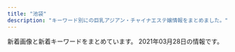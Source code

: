 ```yaml
---
title: "池袋"
description: "キーワード別にの巨乳アジアン・チャイナエステ嬢情報をまとめました。"
---
```


新着画像と新着キーワードをまとめています。
2021年03月28日の情報です。

<DmmAffiliateIns />
<KeywordTable
  shops={
    [
    {
        "name": "\u30b9\u30a4\u30fc\u30c8\u30de\u30c3\u30c8",
        "station": "JR\u6c60\u888b\u99c5\u897f\u53e3",
        "url": "http://c-sun2.com/",
        "img_links": [
            "http://c-sun2.com/img/bar_therapist.png",
            "http://c-sun2.com/image/cast/cast_357_1_l.jpg",
            "http://c-sun2.com/image/cast/cast_466_2_l.jpg",
            "http://c-sun2.com/image/cast/cast_524_2_l.jpg",
            "http://c-sun2.com/image/cast/cast_524_1_l.jpg",
            "http://c-sun2.com/img/topbar_osusume.png",
            "http://c-sun2.com/image/cast/cast_453_1_l.jpg",
            "http://c-sun2.com/image/cast/cast_362_2_l.jpg",
            "http://c-sun2.com/img/topbar_camp.png",
            "http://c-sun2.com/image/cast/cast_533_2_l.jpg",
            "http://c-sun2.com/image/cast/cast_393_2_l.jpg",
            "http://c-sun2.com/image/cast/cast_496_1_l.jpg",
            "http://c-sun2.com/image/shame/192_1_l.jpg",
            "http://c-sun2.com/image/cast/cast_580_1_l.jpg",
            "http://c-sun2.com/image/cast/cast_362_1_l.jpg",
            "http://c-sun2.com/image/cast/cast_393_1_l.jpg",
            "http://c-sun2.com/img/topbar_news.png",
            "http://c-sun2.com/image/cast/cast_492_2_l.jpg",
            "http://c-sun2.com/image/cast/cast_390_1_l.jpg",
            "http://c-sun2.com/image/cast/cast_471_1_l.jpg",
            "http://c-sun2.com/image/cast/cast_534_1_l.jpg",
            "http://c-sun2.com/image/cast/cast_484_1_l.jpg",
            "http://c-sun2.com/img/event/camp3.jpg",
            "http://c-sun2.com/image/cast/cast_473_1_l.jpg",
            "http://c-sun2.com/img/header.jpg",
            "http://c-sun2.com/image/cast/cast_485_1_l.jpg",
            "http://c-sun2.com/image/cast/cast_485_2_l.jpg",
            "http://c-sun2.com/image/cast/cast_390_2_l.jpg",
            "http://c-sun2.com/img/bar_grallery.png",
            "http://c-sun2.com/image/cast/cast_453_2_l.jpg",
            "http://c-sun2.com/image/cast/cast_484_2_l.jpg",
            "http://c-sun2.com/image/cast/cast_360_1_l.jpg",
            "http://c-sun2.com/image/cast/cast_357_2_l.jpg",
            "http://c-sun2.com/image/cast/cast_473_2_l.jpg",
            "http://c-sun2.com/image/cast/cast_533_1_l.jpg",
            "http://c-sun2.com/image/cast/cast_466_1_l.jpg",
            "http://c-sun2.com/img/icon/new.png",
            "http://c-sun2.com/image/cast/cast_492_1_l.jpg",
            "http://c-sun2.com/image/cast/cast_496_2_l.jpg",
            "http://c-sun2.com/image/cast/cast_326_2_l.jpg",
            "http://c-sun2.com/image/cast/cast_471_2_l.jpg",
            "http://c-sun2.com/image/cast/cast_326_1_l.jpg",
            "http://c-sun2.com/image/cast/cast_534_2_l.jpg",
            "http://c-sun2.com/img/bar_profile.png",
            "http://c-sun2.com/image/cast/cast_360_2_l.jpg"
        ],
        "keywords": {
            "85": 4,
            "84": 8,
            "83": 10,
            "82": 10,
            "81": 4
        }
    },
    {
        "keywords": {
            "83": 3,
            "87": 5,
            "86": 5,
            "C": 49,
            "88": 5,
            "D": 14,
            "85": 13,
            "E": 2
        },
        "url": "https://www.aroma-angels.net/",
        "station": "JR\u6c60\u888b\u99c5\u897f\u53e3",
        "name": "AromaAngels\uff5e\u6c60\u888b\u30a2\u30ed\u30de\u30a8\u30f3\u30b8\u30a7\u30eb\u30ba\uff5e",
        "img_links": [
            "https://www.aroma-angels.net/images/ml_11_1_241.jpg",
            "https://www.aroma-angels.net/asset/img/top2.jpg",
            "https://www.aroma-angels.net/images/up_5_17_0.jpg",
            "https://www.aroma-angels.net/images/up_5_10_0.jpg",
            "https://www.aroma-angels.net/images/up_5_9_0.jpg",
            "https://www.aroma-angels.net/images/mc_1_1_508.jpg",
            "https://www.aroma-angels.net/images/up_5_14_0.jpg",
            "https://www.aroma-angels.net/images/ml_11_1_240.jpg",
            "https://www.aroma-angels.net/images/up_5_19_0.jpg",
            "https://www.aroma-angels.net/images/mt_10_1_505.jpg",
            "https://www.aroma-angels.net/images/up_5_13_0.jpg",
            "https://menlog.net/link/menlog20040.jpg",
            "https://www.aroma-angels.net/images/up_5_23_0.jpg",
            "https://www.aroma-angels.net/images/mt_10_1_144.jpg",
            "https://www.aroma-angels.net/images/ml_11_1_882.jpg",
            "https://www.aroma-angels.net/images/ml_11_1_105.jpg",
            "https://www.aroma-angels.net/images/up_5_11_0.jpeg",
            "https://www.aroma-angels.net/images/ml_11_1_208.jpg",
            "https://www.aroma-angels.net/images/link/link_15.jpg",
            "https://www.aroma-angels.net/images/ml_11_1_1338.jpg",
            "https://www.aroma-angels.net/images/mc_1_1_1272.jpg",
            "https://www.aroma-angels.net/images/ml_11_1_144.jpg",
            "https://www.aroma-angels.net/images/mc_1_1_882.jpg",
            "https://www.aroma-angels.net/images/ml_11_1_268.jpg",
            "https://www.aroma-angels.net/images/mt_10_1_105.jpg",
            "https://www.aroma-angels.net/images/ml_11_1_507.jpg",
            "https://www.aroma-angels.net/images/mc_1_1_239.jpg",
            "https://www.aroma-angels.net/images/ml_11_1_506.jpg",
            "https://www.aroma-angels.net/images/ml_11_1_1411.jpg",
            "https://www.aroma-angels.net/images/mc_1_2_105.jpg",
            "https://www.aroma-angels.net/images/ml_11_1_445.jpg",
            "https://www.aroma-angels.net/images/up_5_25_0.jpg",
            "https://www.aroma-angels.net/images/up_5_12_0.jpg",
            "https://www.aroma-angels.net/images/ml_11_1_1064.jpg",
            "https://www.aroma-angels.net/images/link/link_31.jpg",
            "https://www.aroma-angels.net/images/ml_11_1_1272.jpg",
            "https://www.aroma-angels.net/images/mc_1_2_1092.jpg",
            "https://www.aroma-angels.net/images/link/link_27.jpg",
            "https://www.aroma-angels.net/images/mt_10_1_446.jpg",
            "https://www.aroma-angels.net/images/up_5_22_0.jpg",
            "https://www.aroma-angels.net/images/ml_11_1_960.jpg",
            "https://www.aroma-angels.net/images/up_5_7_0.jpg",
            "https://www.aroma-angels.net/images/mc_1_2_314.jpg",
            "https://www.aroma-angels.net/images/mc_1_1_314.jpg",
            "https://www.aroma-angels.net/asset/img/top.jpg",
            "https://www.aroma-angels.net/asset/img/spacer_gallery.png",
            "https://www.aroma-angels.net/images/up_5_26_0.jpg",
            "https://www.aroma-angels.net/images/mc_1_3_314.jpg",
            "https://www.aroma-angels.net/images/up_5_27_0.jpg",
            "https://www.aroma-angels.net/images/link/link_34.jpg",
            "https://www.aroma-angels.net/images/mc_1_1_1338.jpg",
            "https://www.aroma-angels.net/images/mc_1_1_144.jpg",
            "https://www.aroma-angels.net/images/ml_11_1_446.jpg",
            "https://www.aroma-angels.net/images/mc_1_1_1092.jpg",
            "https://www.aroma-angels.net/images/link/link_19.jpg",
            "https://www.aroma-angels.net/images/mc_1_1_446.jpg",
            "https://www.aroma-angels.net/images/up_5_6_0.jpg",
            "https://www.aroma-angels.net/images/ml_11_1_1285.jpg",
            "https://www.aroma-angels.net/images/up_5_5_0.jpg",
            "https://www.aroma-angels.net/images/ml_11_1_505.jpg",
            "https://www.aroma-angels.net/images/ml_11_1_314.jpg",
            "https://www.aroma-angels.net/images/ml_11_1_239.jpg",
            "https://www.aroma-angels.net/images/ml_11_1_1092.jpg",
            "https://estama.jp/assets_new/default/pc/img/page/link/estama_200_40.png",
            "https://www.aroma-angels.net/images/ml_11_1_1698.jpeg",
            "https://www.aroma-angels.net/images/mc_1_2_144.jpg",
            "https://www.aroma-angels.net/images/mc_1_1_425.jpg",
            "https://www.aroma-angels.net/images/up_5_18_0.jpg",
            "https://www.aroma-angels.net/images/ml_11_1_425.jpg",
            "https://www.aroma-angels.net/asset/img/spacer300x450.png",
            "https://www.aroma-angels.net/images/up_5_8_0.jpg",
            "https://www.aroma-angels.net/images/mc_1_1_505.jpg",
            "https://www.aroma-angels.net/asset/img/spacer900x360.png",
            "https://www.aroma-angels.net/images/ml_11_1_2202.jpg",
            "https://www.aroma-angels.net/images/mc_1_1_208.jpg",
            "https://www.aroma-angels.net/images/mc_1_1_445.jpg",
            "https://www.aroma-angels.net/images/ml_11_1_508.jpg",
            "https://www.aroma-angels.net/images/up_5_15_0.jpg",
            "https://www.aroma-angels.net/images/mc_1_2_239.jpg",
            "https://www.aroma-angels.net/images/mt_10_1_508.jpg",
            "https://www.aroma-angels.net/images/mc_1_1_105.jpg",
            "https://www.aroma-angels.net/images/mc_1_2_445.jpg"
        ]
    },
    {
        "img_links": [
            "http://salon-arm.com/staff/saya/01mb.jpg",
            "http://salon-arm.com/staff/nana/01mb.jpg",
            "http://salon-arm.com/staff/rika/01.jpg",
            "http://salon-arm.com/staff/ai/01mb.jpg",
            "http://salon-arm.com/staff/mai/01mb.jpg",
            "http://salon-arm.com/staff/reina/01.jpg",
            "http://salon-arm.com/pic/head.png",
            "http://salon-arm.com/staff/saya/01.jpg",
            "http://salon-arm.com/staff/yuuka/01mb.jpg",
            "http://salon-arm.com/staff/rika/01mb.jpg",
            "http://salon-arm.com/staff/kaori/01mb.jpg",
            "http://salon-arm.com/img/ttl_line.png",
            "http://salon-arm.com/staff/emi/01mb.jpg",
            "http://salon-arm.com/img/att.jpg",
            "http://salon-arm.com/img/ttl_staff.png",
            "http://salon-arm.com/img/ttl_mobile.png",
            "http://salon-arm.com/staff/yuuka/01.jpg",
            "http://salon-arm.com/staff/emi/01.jpg",
            "http://salon-arm.com/staff/ichigo/01mb.jpg",
            "http://salon-arm.com/staff/ichigo/01.jpg",
            "http://salon-arm.com/staff/mai/01.jpg",
            "http://salon-arm.com/i/files/homeimg.jpg",
            "http://salon-arm.com/staff/nana/01.jpg",
            "http://salon-arm.com/pic/top.png",
            "http://salon-arm.com/img/ttl_concept.png",
            "http://salon-arm.com/img/ttl_tnew.png",
            "http://salon-arm.com/staff/midori/01mb.jpg",
            "http://salon-arm.com/staff/ringo/01.jpg",
            "http://salon-arm.com/staff/ringo/01mb.jpg",
            "http://salon-arm.com/staff/kaori/01.jpg",
            "http://salon-arm.com/staff/ai/01.jpg",
            "http://salon-arm.com/staff/midori/01.jpg",
            "http://salon-arm.com/staff/reina/01mb.jpg"
        ],
        "station": "JR\u6c60\u888b\u99c5\u897f\u53e3",
        "url": "http://salon-arm.com/",
        "name": "\u30a2\u30ed\u30de\u30ed\u30de\u30f3\u30b9",
        "keywords": {
            "C": 21
        }
    },
    {
        "station": "JR\u6c60\u888b\u99c5\u897f\u53e3",
        "keywords": {
            "86": 6,
            "85": 6,
            "C": 12,
            "D": 18,
            "83": 18
        },
        "img_links": [
            "http://koi.este.work/b_girl.png",
            "http://koi.este.work/2/uploadimg/1601879728.jpg",
            "http://koi.este.work/b_news.png",
            "http://koi.este.work/top.jpg",
            "http://koi.este.work/2/uploadimg/1577672563.jpg",
            "http://koi.este.work/2/uploadimg/1579481243.jpg",
            "http://koi.este.work/tennai.png",
            "http://koi.este.work/tennai4.jpg",
            "http://momipara.jp/img/link/momi88.jpg",
            "http://koi.este.work/2/uploadimg/1565558725.jpg",
            "http://koi.este.work/mens-esthe.png",
            "http://koi.este.work/t3.jpg",
            "http://koi.este.work/t1.jpg",
            "http://koi.este.work/up_5_3_0.jpg",
            "http://koi.este.work/tennai2.jpg",
            "http://koi.este.work/tennai3.jpg"
        ],
        "name": "\u604b",
        "url": "http://koi.este.work/"
    },
    {
        "url": "http://es-hana.work/",
        "img_links": [
            "http://es-hana.work/images/7.jpg",
            "http://es-hana.work/img/aya1.jpg",
            "http://es-hana.work/img/rina1.jpg",
            "http://es-hana.work/staff/ai.jpg",
            "http://es-hana.work/staff/aya.jpg",
            "http://es-hana.work/staff/yuna.jpg",
            "http://es-hana.work/images/1.jpg",
            "http://es-hana.work/images/ac2.jpg",
            "http://es-hana.work/images/8.jpg",
            "http://es-hana.work/img/yui1.jpg",
            "http://es-hana.work/staff/nana.jpg",
            "http://es-hana.work/staff/rina.jpg",
            "http://es-hana.work/images/interior_t.jpg",
            "http://es-hana.work/images/head.jpg",
            "http://es-hana.work/images/line.jpg",
            "http://es-hana.work/img/nana1.jpg",
            "http://es-hana.work/img/haruka1.jpg",
            "http://es-hana.work/images/3.jpg",
            "http://es-hana.work/staff/haruka.jpg",
            "http://es-hana.work/images/sys1.jpg",
            "http://es-hana.work/img/ai1.jpg",
            "http://es-hana.work/images/sys2.jpg",
            "http://es-hana.work/images/int.jpg",
            "http://es-hana.work/img/miki1.jpg",
            "http://es-hana.work/staff/miki.jpg",
            "http://es-hana.work/images/news.jpg",
            "http://es-hana.work/images/6.jpg",
            "http://es-hana.work/images/tg.jpg",
            "http://es-hana.work/images/5.jpg",
            "http://es-hana.work/staff/yui.jpg",
            "http://es-hana.work/images/ac1.jpg",
            "http://es-hana.work/images/staff_t.jpg",
            "http://es-hana.work/images/2.jpg"
        ],
        "station": "JR\u6c60\u888b\u99c5\u897f\u53e3(\u5317)",
        "name": "\u82b1\u6c34\u6728",
        "keywords": {}
    },
    {
        "img_links": [
            "http://manian-ikebukuro.com/image/cast/cast_75_2_l.jpg",
            "http://manian-ikebukuro.com/image/cast/cast_77_1_l.jpg",
            "http://manian-ikebukuro.com/img/pickupGirl.png",
            "http://manian-ikebukuro.com/image/cast/cast_47_1_s.jpg",
            "http://manian-ikebukuro.com/image/cast/cast_74_2_l.jpg",
            "http://manian-ikebukuro.com/image/cast/cast_67_2_l.jpg",
            "http://manian-ikebukuro.com/image/cast/cast_67_1_l.jpg",
            "http://manian-ikebukuro.com/sp/img/tel.png",
            "http://manian-ikebukuro.com/img/header0.jpg",
            "http://manian-ikebukuro.com/image/cast/cast_2_1_s.jpg",
            "http://manian-ikebukuro.com/img/line1.jpg",
            "http://manian-ikebukuro.com/img/news3.png",
            "http://manian-ikebukuro.com/image/cast/cast_73_2_l.jpg",
            "http://manian-ikebukuro.com/image/cast/cast_68_1_l.jpg",
            "http://manian-ikebukuro.com/image/cast/cast_74_1_s.jpg",
            "http://manian-ikebukuro.com/image/cast/cast_70_1_s.jpg",
            "http://manian-ikebukuro.com/image/cast/cast_71_1_s.jpg",
            "http://manian-ikebukuro.com/img/bar_staff.png",
            "http://manian-ikebukuro.com/image/cast/cast_2_1_l.jpg",
            "http://manian-ikebukuro.com/image/cast/cast_47_1_l.jpg",
            "http://manian-ikebukuro.com/image/cast/cast_80_2_l.jpg",
            "http://manian-ikebukuro.com/image/cast/cast_75_1_l.jpg",
            "http://manian-ikebukuro.com/image/cast/cast_74_1_l.jpg",
            "http://manian-ikebukuro.com/image/cast/cast_73_1_l.jpg",
            "http://manian-ikebukuro.com/img/QRcode.png",
            "http://manian-ikebukuro.com/image/cast/cast_71_2_l.jpg",
            "http://manian-ikebukuro.com/image/cast/cast_77_1_s.jpg",
            "http://manian-ikebukuro.com/image/cast/cast_77_2_l.jpg",
            "http://manian-ikebukuro.com/image/cast/cast_70_1_l.jpg",
            "http://manian-ikebukuro.com/img/news1.png",
            "http://manian-ikebukuro.com/image/cast/cast_68_2_l.jpg",
            "http://manian-ikebukuro.com/image/cast/cast_75_1_s.jpg",
            "http://manian-ikebukuro.com/image/cast/cast_64_1_s.jpg",
            "http://manian-ikebukuro.com/image/cast/cast_6_1_s.jpg",
            "http://manian-ikebukuro.com/image/cast/cast_80_1_l.jpg",
            "http://manian-ikebukuro.com/image/cast/cast_63_1_s.jpg",
            "http://manian-ikebukuro.com/image/cast/cast_64_2_l.jpg",
            "http://manian-ikebukuro.com/image/cast/cast_68_1_s.jpg",
            "http://manian-ikebukuro.com/image/cast/cast_2_2_l.jpg",
            "http://manian-ikebukuro.com/img/spSite.jpg",
            "http://manian-ikebukuro.com/image/cast/cast_73_1_s.jpg",
            "http://manian-ikebukuro.com/img/tel.png",
            "http://manian-ikebukuro.com/image/cast/cast_70_2_l.jpg",
            "http://manian-ikebukuro.com/image/cast/cast_71_1_l.jpg",
            "http://manian-ikebukuro.com/image/cast/cast_67_1_s.jpg",
            "http://manian-ikebukuro.com/image/cast/cast_80_1_s.jpg",
            "http://manian-ikebukuro.com/image/cast/cast_64_1_l.jpg",
            "http://manian-ikebukuro.com/img/bar_profile.png",
            "http://manian-ikebukuro.com/image/cast/cast_69_1_s.jpg",
            "http://manian-ikebukuro.com/image/cast/10x10.jpg",
            "http://manian-ikebukuro.com/image/cast/cast_47_2_l.jpg"
        ],
        "station": "JR\u6c60\u888b\u99c5\u6771\u53e3",
        "keywords": {},
        "name": "\u6d17\u4f53\u30de\u30cb\u30a2",
        "url": "http://manian-ikebukuro.com/"
    },
    {
        "keywords": {
            "82": 56,
            "83": 96,
            "85": 106,
            "D": 194,
            "C": 258,
            "88": 44,
            "84": 203
        },
        "station": "JR\u6c60\u888b\u99c5\u897f\u53e3(\u5317)",
        "url": "https://honeybee2.com/",
        "img_links": [
            "https://honeybee2.com/images/vis_profileframe.png",
            "https://honeybee2.com/images_staff/108/040923420669.jpg",
            "https://honeybee2.com/images/img_gallery_06.png",
            "https://honeybee2.com/images/btn_back.png",
            "https://honeybee2.com/images_staff/142/060611173967.jpg",
            "https://honeybee2.com/images/btn_next.png",
            "https://honeybee2.com/images_staff/134/041314164177.jpg",
            "https://honeybee2.com/images_staff/59/111000133157.jpg",
            "https://honeybee2.com/images/icon_ranking_04.png",
            "https://honeybee2.com/images_staff/60/032207120681.jpg",
            "https://honeybee2.com/images_staff/117/082320544428.jpg",
            "https://honeybee2.com/images_staff/134/041314054720.jpg",
            "https://honeybee2.com/images/icon_ranking_05.png",
            "https://honeybee2.com/images/vis_castframe_01.png",
            "https://honeybee2.com/images/bnr_side_concept.png",
            "https://honeybee2.com/images/bnr_160_45.jpg",
            "https://honeybee2.com/images/img_info_02.png",
            "https://honeybee2.com/images/img_info.png",
            "https://honeybee2.com/images_staff/133/041312285087.jpg",
            "https://honeybee2.com/images/no_image.jpg",
            "https://honeybee2.com/images_staff/136/041523165620.jpg",
            "https://honeybee2.com/images_staff/133/032511552539.jpg",
            "https://honeybee2.com/images/bnr_side_card.png",
            "https://honeybee2.com/images/pagetop_off.png",
            "https://honeybee2.com/images_staff/168/111318504622.jpg",
            "https://honeybee2.com/images/bnr_200_40.jpg",
            "https://honeybee2.com/images/img_gallery_04.png",
            "https://honeybee2.com/images/img_info_01.png",
            "https://honeybee2.com/images_staff/111/070714174922.jpg",
            "https://honeybee2.com/images_staff/142/060611265633.jpg",
            "https://honeybee2.com/images_staff/150/091115052227.jpg",
            "https://honeybee2.com/images_staff/99/011420365888.jpg",
            "https://honeybee2.com/images/img_gallery_03.png",
            "https://honeybee2.com/images_staff/136/041522461779.jpg",
            "https://honeybee2.com/images_staff/111/070714141435.jpg",
            "https://honeybee2.com/images/bnr_468_60.jpg",
            "https://honeybee2.com/images_staff/168/111319171076.jpg",
            "https://honeybee2.com/images_staff/150/091116274617.jpg",
            "https://honeybee2.com/images/img_gallery_01.png",
            "https://honeybee2.com/images_staff/117/082321050834.jpg",
            "https://honeybee2.com/images/bnr_88_31.jpg",
            "https://honeybee2.com/images_staff/99/110211050217.jpg",
            "https://honeybee2.com/images/img_info_03.png",
            "https://honeybee2.com/images_staff/59/111000015721.jpg",
            "https://honeybee2.com/images/img_gallery_05.png",
            "https://honeybee2.com/images/icon_ranking_03.png",
            "https://honeybee2.com/images_staff/60/032207115986.jpg",
            "https://honeybee2.com/images/img_gallery_02.png",
            "https://honeybee2.com/images/icon_ranking_01.png"
        ],
        "name": "\u30cf\u30cb\u30fc\u30d3\u30fc"
    },
    {
        "name": "\u6e80\u6708\u5802",
        "keywords": {},
        "img_links": [],
        "url": "http://mangetsudou.tyo.cm/",
        "station": "JR\u6c60\u888b\u99c5\u897f\u53e3"
    },
    {
        "keywords": {},
        "station": "JR\u6c60\u888b\u99c5\u897f\u53e3",
        "img_links": [
            "http://new-paradise.net/images/misaki02.jpg",
            "http://new-paradise.net/images/a5.jpg",
            "http://new-paradise.net/images/g0.jpg",
            "http://new-paradise.net/images/flash1.jpg",
            "http://new-paradise.net/images/a1.jpg",
            "http://new-paradise.net/images/info.jpg",
            "http://new-paradise.net/images/down.png",
            "http://new-paradise.net/images/itigo.jpg",
            "http://new-paradise.net/images/r3.jpg",
            "http://new-paradise.net/images/zi_staff.png",
            "http://new-paradise.net/images/a4.jpg",
            "http://new-paradise.net/images/a7.jpg",
            "http://new-paradise.net/images/a2.jpg",
            "http://new-paradise.net/images/noa.jpg",
            "http://new-paradise.net/images/kiki.jpg",
            "http://new-paradise.net/images/honoka.jpg",
            "http://new-paradise.net/images/kiki02.jpg",
            "http://new-paradise.net/images/up.png",
            "http://new-paradise.net/images/a3.jpg",
            "http://new-paradise.net/images/misaki01.jpg",
            "http://new-paradise.net/images/kanna02.jpg",
            "http://new-paradise.net/images/a6.jpg",
            "http://new-paradise.net/images/mobile.png"
        ],
        "name": "\u5fc3\u30d1\u30e9\u30c0\u30a4\u30b9",
        "url": "http://new-paradise.net/"
    },
    {
        "url": "http://www.i-rlx.info/",
        "img_links": [
            "http://www.i-rlx.info/images/upload/thumb/0192d005c5f424ba.jpg",
            "http://www.i-rlx.info/i/girl/04.jpg",
            "http://www.i-rlx.info/images/index_27.jpg",
            "http://www.i-rlx.info/images/upload/dc8f1b616e622b2a.jpg",
            "http://www.i-rlx.info/images/upload/4d0e657eefdddf42.jpg",
            "http://www.i-rlx.info/images/index_19.jpg",
            "http://www.i-rlx.info/images/index_17.jpg",
            "http://www.i-rlx.info/images/index_15.jpg",
            "http://www.i-rlx.info/images/upload/0192d005c5f424ba.jpg",
            "http://www.i-rlx.info/images/upload/thumb/95e8548329763630.jpg",
            "http://www.i-rlx.info/images/upload/19b76df66faf0b12.jpg",
            "http://www.i-rlx.info/images/sub_21.jpg",
            "http://www.i-rlx.info/images/index_10.jpg",
            "http://www.i-rlx.info/images/index_06.jpg",
            "http://www.i-rlx.info/images/upload/bb2bfea87a6127cc.jpg",
            "http://www.i-rlx.info/images/info.jpg",
            "http://www.i-rlx.info/images/upload/thumb/22c78aefa047b678.jpg",
            "http://www.i-rlx.info/images/upload/ac8e7ec3ac179feb.jpg",
            "http://www.i-rlx.info/images/upload/thumb/bb2bfea87a6127cc.jpg",
            "http://www.i-rlx.info/i/room/r03.jpg",
            "http://www.i-rlx.info/images/upload/thumb/bb8a47bc98c64e87.jpg",
            "http://www.i-rlx.info/girl/017.jpg",
            "http://www.i-rlx.info/i/girl/05.jpg",
            "http://www.i-rlx.info/images/index_26.jpg",
            "http://www.i-rlx.info/images/index_35_01.jpg",
            "http://www.i-rlx.info/images/index_20.jpg",
            "http://www.i-rlx.info/images/upload/thumb/3a57edcf235cfd8e.jpg",
            "http://www.i-rlx.info/images/upload/thumb/19b76df66faf0b12.jpg",
            "http://www.i-rlx.info/girl/02.jpg",
            "http://www.i-rlx.info/images/index_01.jpg",
            "http://www.i-rlx.info/images/index_03.jpg",
            "http://www.i-rlx.info/images/upload/thumb/888936484d714117.jpg",
            "http://www.i-rlx.info/images/index_02.jpg",
            "http://www.i-rlx.info/images/upload/d9467bde93e01a59.jpg",
            "http://www.i-rlx.info/images/index_13.jpg",
            "http://www.i-rlx.info/images/index_08.jpg",
            "http://www.i-rlx.info/images/index_36.jpg",
            "http://www.i-rlx.info/images/upload/thumb/4d0e657eefdddf42.jpg",
            "http://www.i-rlx.info/images/index_18.jpg",
            "http://www.i-rlx.info/girl/07.jpg",
            "http://www.i-rlx.info/i/girl/01.jpg",
            "http://www.i-rlx.info/images/upload/888936484d714117.jpg",
            "http://www.i-rlx.info/images/index_23.jpg",
            "http://www.i-rlx.info/images/upload/5f15caf7f272770f.jpg",
            "http://www.i-rlx.info/images/upload/thumb/5f15caf7f272770f.jpg",
            "http://www.i-rlx.info/images/upload/bc0752fe4e53b8c6.jpg",
            "http://www.i-rlx.info/i/girl/03.jpg",
            "http://www.i-rlx.info/images/upload/7d800b2f3fde617b.jpg",
            "http://www.i-rlx.info/images/index_14.jpg",
            "http://www.i-rlx.info/girl/06.jpg",
            "http://www.i-rlx.info/images/upload/7b4c8b9d49e714ee.jpg",
            "http://www.i-rlx.info/images/upload/thumb/9e42414005a99f48.jpg",
            "http://www.i-rlx.info/images/index_07.jpg",
            "http://www.i-rlx.info/images/upload/thumb/d9467bde93e01a59.jpg",
            "http://www.i-rlx.info/girl/01.jpg",
            "http://www.i-rlx.info/images/staff_16.jpg",
            "http://www.i-rlx.info/images/03.jpg",
            "http://www.i-rlx.info/images/index_04.jpg",
            "http://www.i-rlx.info/i/room/r02.jpg",
            "http://www.i-rlx.info/images/index_37.jpg",
            "http://www.i-rlx.info/images/index_39.jpg",
            "http://www.i-rlx.info/images/index_30.jpg",
            "http://www.i-rlx.info/images/upload/thumb/c3c01fea3cdcaa08.jpg",
            "http://www.i-rlx.info/images/upload/thumb/bc0752fe4e53b8c6.jpg",
            "http://www.i-rlx.info/girl/04.jpg",
            "http://www.i-rlx.info/images/index_11.jpg",
            "http://www.i-rlx.info/images/upload/c3c01fea3cdcaa08.jpg",
            "http://www.i-rlx.info/images/index_33.jpg",
            "http://www.i-rlx.info/images/upload/bb8a47bc98c64e87.jpg",
            "http://www.i-rlx.info/images/upload/thumb/7b4c8b9d49e714ee.jpg",
            "http://www.i-rlx.info/girl/05.jpg",
            "http://www.i-rlx.info/i/room/r01.jpg",
            "http://www.i-rlx.info/images/upload/thumb/b0bbe23232bed8aa.jpg",
            "http://www.i-rlx.info/images/upload/22c78aefa047b678.jpg",
            "http://www.i-rlx.info/images/upload/549fe7e03db1e8fc.jpg",
            "http://www.i-rlx.info/images/upload/95e8548329763630.jpg",
            "http://www.i-rlx.info/girl/08.jpg",
            "http://www.i-rlx.info/images/sub_18.jpg",
            "http://www.i-rlx.info/images/index_31.jpg",
            "http://www.i-rlx.info/images/info_16.jpg",
            "http://www.i-rlx.info/girl/018.jpg",
            "http://www.i-rlx.info/images/rec_16.jpg",
            "http://www.i-rlx.info/images/index_29.jpg",
            "http://www.i-rlx.info/images/index_12.jpg",
            "http://www.i-rlx.info/images/upload/thumb/7d800b2f3fde617b.jpg",
            "http://www.i-rlx.info/i/room/r04.jpg",
            "http://www.i-rlx.info/images/index_22.jpg",
            "http://www.i-rlx.info/images/upload/eeb5d9caa554018e.jpg",
            "http://www.i-rlx.info/images/index_34.jpg",
            "http://www.i-rlx.info/images/index_09.jpg",
            "http://www.i-rlx.info/images/upload/thumb/eeb5d9caa554018e.jpg",
            "http://www.i-rlx.info/images/upload/3a57edcf235cfd8e.jpg",
            "http://www.i-rlx.info/images/upload/thumb/ac8e7ec3ac179feb.jpg",
            "http://www.i-rlx.info/images/rec.jpg",
            "http://www.i-rlx.info/images/index_24.jpg",
            "http://www.i-rlx.info/images/upload/thumb/dc8f1b616e622b2a.jpg",
            "http://www.i-rlx.info/images/upload/b0bbe23232bed8aa.jpg",
            "http://www.i-rlx.info/images/index_21.jpg",
            "http://www.i-rlx.info/images/index_28.jpg",
            "http://www.i-rlx.info/i/girl/02.jpg",
            "http://www.i-rlx.info/images/upload/thumb/549fe7e03db1e8fc.jpg",
            "http://www.i-rlx.info/images/upload/9e42414005a99f48.jpg"
        ],
        "station": "JR\u6c60\u888b\u99c5\u897f\u53e3(\u5317)",
        "name": "\u30b7\u30e3\u30fc\u30ed\u30c3\u30c8\u59eb",
        "keywords": {
            "87": 1,
            "86": 3,
            "C": 21,
            "E": 1,
            "D": 4,
            "82": 2,
            "85": 11,
            "89": 3,
            "88": 1
        }
    },
    {
        "url": "http://awakoku.net/",
        "name": "\u30a2\u30ef\u56fd\u515a",
        "keywords": {
            "83": 3,
            "84": 2,
            "88": 2,
            "F": 1,
            "87": 2,
            "C": 20,
            "E": 1,
            "86": 1,
            "85": 2
        },
        "img_links": [
            "http://awakoku.net/girls/mina1.jpg",
            "http://awakoku.net/girls/hana1.jpg",
            "http://awakoku.net/image/pickup.jpg",
            "http://awakoku.net/girls/hana2.jpg",
            "http://awakoku.net/girls/yuri1.jpg",
            "http://awakoku.net/girls/nana2.jpg",
            "http://awakoku.net/topics/img/9-1.jpg",
            "http://awakoku.net/girls/nagisa2.jpg",
            "http://awakoku.net/girls/kana2.jpg",
            "http://awakoku.net/girls/nagisa1.jpg",
            "http://awakoku.net/girls/mina2.jpg",
            "http://awakoku.net/girls/kana1.jpg",
            "http://awakoku.net/girls/noimage.jpg",
            "http://awakoku.net/girls/aya1.jpg",
            "http://awakoku.net/topics/img/7-1.jpg",
            "http://awakoku.net/topics/img/8-1.jpg",
            "http://awakoku.net/girls/yuri2.jpg",
            "http://awakoku.net/girls/ami1.jpg",
            "http://awakoku.net/girls/saki1.jpg",
            "http://awakoku.net/girls/misaki2.jpg",
            "http://awakoku.net/girls/misaki1.jpg",
            "http://manpuku-web2.sakura.ne.jp/awakoku/image/header.jpg",
            "http://awakoku.net/girls/nana1.jpg",
            "http://awakoku.net/girls/yumi.jpg"
        ],
        "station": "JR\u6c60\u888b\u99c5\u897f\u53e3"
    },
    {
        "station": "JR\u6c60\u888b\u99c5\u6771\u53e3",
        "keywords": {
            "88": 1,
            "90": 1,
            "H": 2,
            "95": 1,
            "E": 1
        },
        "img_links": [
            "http://hanamizuki.jpn.cm/photos/sites/43/2017/11/2017110204162215.jpg",
            "http://hanamizuki.jpn.cm/images/s_link.png",
            "http://hanamizuki.jpn.cm/photos/sites/43/2017/11/2017110204161468.jpg",
            "http://hanamizuki.jpn.cm/images/mobile.png",
            "http://hanamizuki.jpn.cm/images/nbj2.jpg",
            "http://hanamizuki.jpn.cm/photos/sites/43/2019/12/2019122511054726.jpg",
            "http://hanamizuki.jpn.cm/images/s_news.png",
            "http://hanamizuki.jpn.cm/photos/sites/43/2021/02/2021020211590282.jpg",
            "http://hanamizuki.jpn.cm/photos/sites/43/2019/12/2019122511054178.jpg",
            "http://hanamizuki.jpn.cm/images/top.png",
            "http://hanamizuki.jpn.cm/images/room4.jpg",
            "http://hanamizuki.jpn.cm/images/s_staff.png",
            "http://hanamizuki.jpn.cm/images/room2.jpg",
            "http://hanamizuki.jpn.cm/images/room1.jpg",
            "http://hanamizuki.jpn.cm/images/room3.jpg"
        ],
        "name": "\u6c34\u6728\u82b1",
        "url": "http://hanamizuki.jpn.cm/"
    },
    {
        "url": "http://es-manzokudou.com/",
        "name": "\u6e80\u8db3\u5802",
        "keywords": {
            "88": 2,
            "84": 1,
            "C": 10,
            "D": 7,
            "86": 7,
            "87": 8
        },
        "station": "JR\u6c60\u888b\u99c5\u6771\u53e3",
        "img_links": [
            "http://es-manzokudou.com/images/index_27.jpg",
            "http://es-manzokudou.com/uploads/40fc21d31595f51aaf89793b1f68617b.jpg",
            "http://es-manzokudou.com/images/index_11.jpg",
            "http://es-manzokudou.com/uploads/d89fe15ae91cbe6757df76651ba2bafb.jpg",
            "http://es-manzokudou.com/uploads/d71f74498ca17396d022ba9a4df966f3.jpg",
            "http://es-manzokudou.com/images/index_16.jpg",
            "http://es-manzokudou.com/uploads/4a9bc6863322924a09070162269c7415.jpg",
            "http://es-manzokudou.com/images/index_15.jpg",
            "http://es-manzokudou.com/uploads/1e5aff376576a255098bc7597386a028.jpg",
            "http://es-manzokudou.com/images/info_09.png",
            "http://es-manzokudou.com/uploads/ce9c20b274548d8d7fc88ffba3feb6b8.jpg",
            "http://es-manzokudou.com/uploads/88aa8f906b0332cb40ad4429c8e7b758.jpg",
            "http://es-manzokudou.com/images/index_21.jpg",
            "http://es-manzokudou.com/images/index_13.jpg",
            "http://es-manzokudou.com/uploads/200f500725d3f15233d981ad9b5e6b9a.jpg",
            "http://es-manzokudou.com/uploads/7284e4ffc051cbb8c074a8c30390ce68.jpg",
            "http://es-manzokudou.com/uploads/efbc511fca65f9baeae51ee52426cc0e.jpg",
            "http://es-manzokudou.com/uploads/36735dc9d436a790f344c57635a3a44f.jpg",
            "http://es-manzokudou.com/uploads/848e0db3804d1d3c823537204d67f5aa.jpg",
            "http://es-manzokudou.com/images/interior_09.jpg",
            "http://es-manzokudou.com/uploads/8ec0af3b4889c07ab76ccbed51b2b813.jpg",
            "http://es-manzokudou.com/images/index_05.jpg",
            "http://es-manzokudou.com/images/info_04.png",
            "http://es-manzokudou.com/images/service_09.jpg",
            "http://es-manzokudou.com/uploads/d0fdd8f6b16eaf7d5013c7d285fed2e3.jpg",
            "http://es-manzokudou.com/uploads/801bf12e5eb5d7775a0d06c4314059a8.jpg",
            "http://es-manzokudou.com/images/index_23.jpg",
            "http://es-manzokudou.com/images/info_07.png",
            "http://es-manzokudou.com/uploads/6eeb47bf176bb33d310cc4b85e6877cd.jpg",
            "http://es-manzokudou.com/images/index_29.jpg",
            "http://es-manzokudou.com/images/index_03.jpg",
            "http://es-manzokudou.com/uploads/13ab049cc45dea80b43d33b6b7108f00.jpg",
            "http://es-manzokudou.com/images/index_19.jpg",
            "http://es-manzokudou.com/images/girls_09.jpg",
            "http://es-manzokudou.com/uploads/b3126b220ec550d17cf3d4ceaa0d5f91.jpg",
            "http://es-manzokudou.com/images/index_28.jpg",
            "http://es-manzokudou.com/images/index_31.jpg",
            "http://es-manzokudou.com/uploads/33e3f16ac4ad0cce4991bcbf73f4ed57.jpg",
            "http://es-manzokudou.com/images/girls_11.jpg",
            "http://es-manzokudou.com/uploads/0b1795e88117182a477ab05f88143541.jpg",
            "http://es-manzokudou.com/uploads/de54f16df04e0df8ae07ab990b8c9fd2.jpg",
            "http://es-manzokudou.com/uploads/dedff2c11ab7aaa841a9cf2747a8406c.jpg",
            "http://es-manzokudou.com/images/index_02.jpg",
            "http://es-manzokudou.com/uploads/209ba11412c2c128b5dfbdb8cfef6faa.jpg",
            "http://es-manzokudou.com/images/index_06.jpg",
            "http://es-manzokudou.com/uploads/6d01aeb80d9d599f91829439c8d1cce9.jpg",
            "http://es-manzokudou.com/images/info_01.png",
            "http://es-manzokudou.com/uploads/f66d763bd48ac5f51969e4311ac7af5c.jpg",
            "http://es-manzokudou.com/images/index_01.jpg",
            "http://es-manzokudou.com/uploads/c7f77c3ead6ef13dab668a39ed78609c.jpg",
            "http://es-manzokudou.com/images/index_07.jpg",
            "http://es-manzokudou.com/uploads/0796672f7c59948334658998a3c55cdb.jpg",
            "http://es-manzokudou.com/images/index_17.jpg",
            "http://es-manzokudou.com/images/index_04.jpg",
            "http://es-manzokudou.com/uploads/356177edff3d3b7efc4a77022debc8aa.jpg",
            "http://es-manzokudou.com/images/service_10.jpg",
            "http://es-manzokudou.com/images/info_05.png",
            "http://es-manzokudou.com/uploads/62c2e989f1be95fc8e01be85b464d514.jpg",
            "http://es-manzokudou.com/uploads/7b043aa15c9a9920550a2b92ec6be546.jpg",
            "http://es-manzokudou.com/uploads/e0558d7d118d3983ed620237423a6a17.jpg",
            "http://es-manzokudou.com/images/info_02.png",
            "http://es-manzokudou.com/images/index_24.jpg",
            "http://es-manzokudou.com/images/interior_10.jpg",
            "http://es-manzokudou.com/uploads/e29aa67ee54566513e4e34114bfdc7b9.jpg",
            "http://es-manzokudou.com/uploads/da9811a4171f2ec42d7c9a8567e79d8c.jpg",
            "http://es-manzokudou.com/uploads/8a1fb58d0b110680c2356994ca8efb25.jpg",
            "http://es-manzokudou.com/images/index_14.jpg",
            "http://es-manzokudou.com/uploads/0d826c16062de1388c242e2f77eb7cd6.jpg",
            "http://www.cmfm2.jp/images/over_thumb_l.png",
            "http://es-manzokudou.com/uploads/59a8a61377564fb64b48427e84e4243f.jpg",
            "http://es-manzokudou.com/uploads/b7f36d45469210b381ecb79a0e05a347.jpg",
            "http://es-manzokudou.com/uploads/275d5f397baa63db8424c86d5d6237cf.jpg",
            "http://es-manzokudou.com/images/index_09.jpg",
            "http://es-manzokudou.com/uploads/9f77b9b12f9cf11fcb013974ba368064.jpg",
            "http://es-manzokudou.com/images/link_09.jpg",
            "http://es-manzokudou.com/images/index_22.jpg",
            "http://es-manzokudou.com/images/index_30.jpg",
            "http://es-manzokudou.com/uploads/c92c85411d427aeda4e82379f413bfc5.jpg",
            "http://es-manzokudou.com/uploads/4638ddb6f986a671b148647ba616100a.jpg",
            "http://es-manzokudou.com/images/index_08.jpg"
        ]
    },
    {
        "img_links": [
            "https://www.relax-es.net/w160-p400/img/uploadfile/imgpc01601942165.jpg",
            "https://www.relax-es.net/img/bana03.jpg",
            "https://www.relax-es.net/w160-p400/img/uploadfile/imgpc01601602443.jpg",
            "https://www.relax-es.net/img/uploadfile/imgpc01608535826.jpg",
            "https://www.relax-es.net/img/num5.png",
            "https://www.relax-es.net/w90-p90/img/uploadfile/imgpc01601602890.jpg",
            "https://www.relax-es.net/w90-p90/img/uploadfile/imgpc01601602676.jpg",
            "https://www.relax-es.net/img/kantan.jpg",
            "https://www.relax-es.net/w90-p90/img/uploadfile/imgpc01601603008.jpg",
            "https://www.relax-es.net/w160-p400/img/uploadfile/imgpc01601942142.jpg",
            "https://www.relax-es.net/w160-p400/img/uploadfile/imgpc01608535716.jpg",
            "https://www.relax-es.net/img/uploadfile/imgpc01601602676.jpg",
            "https://www.relax-es.net/img/uploadfile/imgpc01608535783.jpg",
            "https://www.relax-es.net/w200-p300/img/uploadfile/imgpc01601601781.jpg",
            "https://www.relax-es.net/img/uploadfile/img_1601600707.jpg",
            "https://www.relax-es.net/w160-p400/img/uploadfile/imgpc01601602016.jpg",
            "https://www.relax-es.net/img/num2.png",
            "https://www.relax-es.net/img/num1.png",
            "https://www.relax-es.net/w200-p300/img/uploadfile/imgpc01601603008.jpg",
            "https://www.relax-es.net/img/icon/new.png",
            "https://www.relax-es.net/img/syscard.png",
            "https://www.relax-es.net/img/bana10.jpg",
            "https://www.relax-es.net/w90-p90/img/uploadfile/imgpc01601602326.jpg",
            "https://www.relax-es.net/img/uploadfile/imgpc01601602326.jpg",
            "https://www.relax-es.net/w300-p200/img/uploadfile/imgpc01601942105.jpg",
            "https://www.relax-es.net/img/uploadfile/imgpc01601602269.jpg",
            "https://www.relax-es.net/img/bana02.jpg",
            "https://www.relax-es.net/w200-p300/img/uploadfile/imgpc01601601975.jpg",
            "https://www.relax-es.net/w90-p90/img/uploadfile/imgpc01601942092.jpg",
            "https://www.relax-es.net/w160-p400/img/uploadfile/imgpc01601603008.jpg",
            "https://www.relax-es.net/w160-p400/img/uploadfile/imgpc01601601781.jpg",
            "https://www.relax-es.net/w90-p90/img/uploadfile/imgpc01601602970.jpg",
            "https://www.relax-es.net/w90-p90/img/uploadfile/imgpc01601942105.jpg",
            "https://www.relax-es.net/img/bana05.jpg",
            "https://www.relax-es.net/img/num4.png",
            "https://www.relax-es.net/w160-p400/img/uploadfile/imgpc01601602676.jpg",
            "https://www.relax-es.net/img/bana01.jpg",
            "https://www.relax-es.net/img/uploadfile/imgpc01601601975.jpg",
            "https://www.relax-es.net/img/uploadfile/imgpc01601603008.jpg",
            "https://www.relax-es.net/img/uploadfile/imgpc01601602403.jpg",
            "https://www.relax-es.net/img/uploadfile/imgpc01601602443.jpg",
            "https://www.relax-es.net/img/companioncoment.png",
            "https://www.relax-es.net/img/area.jpg",
            "https://www.relax-es.net/img/bana07.jpg",
            "https://www.relax-es.net/w200-p300/img/uploadfile/imgpc01601602676.jpg",
            "https://www.relax-es.net/img/uploadfile/imgpc01601602188.jpg",
            "https://www.relax-es.net/img/uploadfile/imgpc01601942092.jpg",
            "https://www.relax-es.net/img/uploadfile/imgpc01601601781.jpg",
            "https://www.relax-es.net/w160-p400/img/uploadfile/imgpc01601601975.jpg",
            "https://www.relax-es.net/w160-p400/img/uploadfile/imgpc01601602890.jpg",
            "https://www.relax-es.net/img/uploadfile/imgpc01601602890.jpg",
            "https://www.relax-es.net/img/uploadfile/imgpc01601942142.jpg",
            "https://www.relax-es.net/img/uploadfile/imgpc01608535915.jpg",
            "https://www.relax-es.net/w200-p300/img/uploadfile/imgpc01601602443.jpg",
            "https://www.relax-es.net/w200-p300/img/uploadfile/imgpc01601602269.jpg",
            "https://www.relax-es.net/img/uploadfile/imgpc01601942105.jpg",
            "https://www.relax-es.net/img/num3.png",
            "https://www.relax-es.net/w160-p400/img/uploadfile/imgpc01601942092.jpg",
            "https://www.relax-es.net/w160-p400/img/uploadfile/imgpc01608535783.jpg",
            "https://www.relax-es.net/w90-p90/img/uploadfile/imgpc01608535716.jpg",
            "https://www.relax-es.net/img/uploadfile/imgpc01601602016.jpg",
            "https://www.relax-es.net/w160-p400/img/uploadfile/imgpc01608535826.jpg",
            "https://www.relax-es.net/img/uploadfile/img_1601600792.jpg",
            "https://www.relax-es.net/w200-p300/img/uploadfile/imgpc01601602890.jpg",
            "https://www.relax-es.net/img/uploadfile/imgpc01601602970.jpg",
            "https://www.relax-es.net/img/uploadfile/imgpc01608535716.jpg",
            "https://www.relax-es.net/w200-p300/img/uploadfile/imgpc01601602970.jpg",
            "https://www.relax-es.net/img/uploadfile/imgpc01601942123.jpg",
            "https://www.relax-es.net/img/uploadfile/imgpc01601602761.jpg",
            "https://www.relax-es.net/w160-p400/img/uploadfile/imgpc01601942105.jpg",
            "https://www.relax-es.net/w200-p300/img/uploadfile/imgpc01601942092.jpg",
            "https://www.relax-es.net/w160-p400/img/uploadfile/imgpc01601942123.jpg",
            "https://www.relax-es.net/w160-p400/img/uploadfile/imgpc01608535915.jpg",
            "https://www.relax-es.net/img/bana04.jpg",
            "https://www.relax-es.net/w160-p400/img/uploadfile/imgpc01601602269.jpg",
            "https://www.relax-es.net/w200-p300/img/uploadfile/imgpc01601602016.jpg",
            "https://www.relax-es.net/w300-p200/img/uploadfile/imgpc01601601975.jpg",
            "https://www.relax-es.net/w160-p400/img/uploadfile/imgpc01601602326.jpg",
            "https://www.relax-es.net/w160-p400/img/uploadfile/imgpc01601602188.jpg",
            "https://www.relax-es.net/w160-p400/img/uploadfile/imgpc01601602970.jpg",
            "https://www.relax-es.net/w160-p400/img/uploadfile/imgpc01601602761.jpg",
            "https://www.relax-es.net/img/uploadfile/1601603998.png",
            "https://www.relax-es.net/w90-p90/img/uploadfile/imgpc01601602443.jpg",
            "https://www.relax-es.net/w90-p90/img/uploadfile/imgpc01608535826.jpg",
            "https://www.relax-es.net/w160-p400/img/uploadfile/imgpc01601602403.jpg",
            "https://www.relax-es.net/img/uploadfile/imgpc01601942165.jpg",
            "https://www.relax-es.net/w90-p90/img/uploadfile/imgpc01608535783.jpg"
        ],
        "station": "JR\u6c60\u888b\u99c5\u897f\u53e3(\u5317)",
        "url": "https://www.relax-es.net/",
        "keywords": {
            "F": 37,
            "90": 16,
            "87": 26,
            "D": 56,
            "88": 72,
            "89": 54,
            "E": 73,
            "C": 36
        },
        "name": "New RELAX TIME"
    },
    {
        "name": "CoCo8 \u30b3\u30b3\u30a8\u30a4\u30c8",
        "station": "JR\u6c60\u888b\u99c5\u897f\u53e3",
        "url": "http://www.coco-8.jp/",
        "img_links": [
            "http://www.coco-8.jp/_src/36741671/2.jpg",
            "http://www.coco-8.jp/_src/36743040/s5.jpg",
            "http://www.coco-8.jp/_src/36741678/down.png",
            "http://www.coco-8.jp/_src/36741672/4.jpg",
            "http://www.coco-8.jp/_src/49632727/wechatimg336_20201102105038881.jpg",
            "http://www.coco-8.jp/_src/36742636/b.png",
            "http://www.coco-8.jp/_src/37791773/wechatimg437_20201113100952153.jpg",
            "http://www.coco-8.jp/_src/36746644/lineline.png",
            "http://www.coco-8.jp/_src/36746732/road2.png",
            "http://www.coco-8.jp/_src/36745876/pic1.jpg",
            "http://www.coco-8.jp/_src/36746633/lineline.png",
            "http://www.coco-8.jp/_src/36746688/g2.jpg",
            "http://www.coco-8.jp/_src/37791774/wechatimg437_20201113100952153.jpg",
            "http://www.coco-8.jp/_src/36741674/5.jpg",
            "http://www.coco-8.jp/_src/36741670/1.jpg",
            "http://www.coco-8.jp/_src/36820891/cam3.png",
            "http://www.coco-8.jp/_src/36741638/4.jpg",
            "http://www.coco-8.jp/_src/36746380/aki.jpg",
            "http://www.coco-8.jp/_src/36745880/pic2.jpg",
            "http://www.coco-8.jp/_src/36742658/s1.jpg",
            "http://www.coco-8.jp/_src/36813492/cam2.jpg",
            "http://www.coco-8.jp/_src/36746714/b.png",
            "http://www.coco-8.jp/_src/36746351/lineline.png",
            "http://www.coco-8.jp/_src/36741673/3.jpg",
            "http://www.coco-8.jp/_src/36742461/4.jpg",
            "http://www.coco-8.jp/_src/36746639/lineline.png",
            "http://www.coco-8.jp/_src/36742714/s2.jpg",
            "http://www.coco-8.jp/_src/36746636/iwa1.jpg",
            "http://www.coco-8.jp/_src/49977789/lineline.png",
            "http://www.coco-8.jp/_src/36746346/maya.jpg",
            "http://www.coco-8.jp/_src/36746702/g6.jpg",
            "http://www.coco-8.jp/_src/36742459/2.jpg",
            "http://www.coco-8.jp/_src/36742642/b.png",
            "http://www.coco-8.jp/_src/36746395/lineline.png",
            "http://www.coco-8.jp/_src/36741640/1.jpg",
            "http://www.coco-8.jp/_src/36746398/mei1.jpg",
            "http://www.coco-8.jp/_src/36742462/5.jpg",
            "http://www.coco-8.jp/_src/36746641/risa.jpg",
            "http://www.coco-8.jp/_src/36712010/sayuri.jpg",
            "http://www.coco-8.jp/_src/36746345/maya.jpg",
            "http://www.coco-8.jp/_src/36742644/sayuri.jpg",
            "http://www.coco-8.jp/_src/36742630/b.png",
            "http://www.coco-8.jp/_src/37791789/lineline.png",
            "http://www.coco-8.jp/_src/36742638/b.png",
            "http://www.coco-8.jp/_src/49977786/wechatimg336_20201102105038881.jpg",
            "http://www.coco-8.jp/_src/36741637/3.jpg",
            "http://www.coco-8.jp/_src/36746642/risa.jpg",
            "http://www.coco-8.jp/_src/36746331/lineline.png",
            "http://www.coco-8.jp/_src/36746692/g3.jpg",
            "http://www.coco-8.jp/_src/37791754/smartselect_20191212-140919_wechat.jpg",
            "http://www.coco-8.jp/_src/36813493/cam2.jpg",
            "http://www.coco-8.jp/_src/36746379/aki.jpg",
            "http://www.coco-8.jp/_src/36746704/g5.png",
            "http://www.coco-8.jp/_src/36742791/s4.jpg",
            "http://www.coco-8.jp/_src/36741639/2.jpg",
            "http://www.coco-8.jp/_src/36741636/5.jpg",
            "http://www.coco-8.jp/_src/49977785/wechatimg336_20201102105038881.jpg",
            "http://www.coco-8.jp/_src/36820892/cam3.png",
            "http://www.coco-8.jp/_src/36742458/1.jpg",
            "http://www.coco-8.jp/_src/36742655/down.png",
            "http://www.coco-8.jp/_src/36815290/cam.png",
            "http://www.coco-8.jp/_src/49977773/wechatimg437_20201113100952153.jpg",
            "http://www.coco-8.jp/_src/49632559/wechatimg336_20201102105038881.jpg",
            "http://www.coco-8.jp/_src/36746320/sayuri.jpg",
            "http://www.coco-8.jp/_src/36746397/mei1.jpg",
            "http://www.coco-8.jp/_src/36742640/b.png",
            "http://www.coco-8.jp/_src/36742460/3.jpg",
            "http://www.coco-8.jp/_src/36746682/g.jpg",
            "http://www.coco-8.jp/_src/36746635/iwa1.jpg",
            "http://www.coco-8.jp/_src/36742780/s3.jpg",
            "http://www.coco-8.jp/_src/49977665/wechatimg437_20201113100952153.jpg"
        ],
        "keywords": {
            "90": 1,
            "86": 2,
            "88": 1
        }
    },
    {
        "keywords": {
            "86": 17,
            "C": 29,
            "87": 8,
            "E": 3,
            "D": 11
        },
        "station": "JR\u6c60\u888b\u99c5\u897f\u53e3(\u5317)",
        "name": "\u3086\u3089\u308a",
        "img_links": [
            "http://www.yurari-massage.work/img/head.jpg",
            "http://www.yurari-massage.work/img/m6.jpg",
            "http://www.yurari-massage.work/img/m2.jpg",
            "http://www.yurari-massage.work/img/st022.jpg",
            "http://www.yurari-massage.work/img/m20.jpg",
            "http://www.yurari-massage.work/img/m4.jpg",
            "http://www.yurari-massage.work/img/st25.jpg",
            "http://www.yurari-massage.work/img/m1.jpg",
            "http://www.yurari-massage.work/img/st027.jpg",
            "http://www.yurari-massage.work/img/st7.jpg",
            "http://www.yurari-massage.work/img/m3.jpg",
            "http://www.yurari-massage.work/img/sta4.jpg",
            "http://www.yurari-massage.work/img/st19.jpg",
            "http://www.yurari-massage.work/img/st4.jpg",
            "http://www.yurari-massage.work/img/mobile.png",
            "http://www.yurari-massage.work/img/m60.jpg",
            "http://www.yurari-massage.work/img/m30.jpg",
            "http://www.yurari-massage.work/img/st22.jpg",
            "http://www.yurari-massage.work/img/st27.jpg",
            "http://www.yurari-massage.work/img/st17.jpg",
            "http://www.yurari-massage.work/img/r9.jpg",
            "http://www.yurari-massage.work/img/campian.jpg",
            "http://www.yurari-massage.work/img/st07.jpg",
            "http://www.yurari-massage.work/img/st021.jpg",
            "http://www.yurari-massage.work/img/m50.jpg",
            "http://www.yurari-massage.work/img/st11.jpg",
            "http://www.yurari-massage.work/img/st21.jpg",
            "http://www.yurari-massage.work/img/sta22.jpg",
            "http://www.yurari-massage.work/img/st26.jpg",
            "http://www.yurari-massage.work/img/m10.jpg",
            "http://www.yurari-massage.work/img/nos.jpg",
            "http://www.yurari-massage.work/img/m5.jpg",
            "http://www.yurari-massage.work/img/sta25.jpg",
            "http://www.yurari-massage.work/img/st026.jpg",
            "http://www.yurari-massage.work/img/st017.jpg",
            "http://www.yurari-massage.work/img/sta26.jpg",
            "http://www.yurari-massage.work/img/st28.jpg",
            "http://www.yurari-massage.work/img/sta7.jpg",
            "http://www.yurari-massage.work/img/sta28.jpg",
            "http://www.yurari-massage.work/img/sta27.jpg",
            "http://www.yurari-massage.work/img/m40.jpg",
            "http://www.yurari-massage.work/img/sta21.jpg"
        ],
        "url": "http://www.yurari-massage.work/"
    },
    {
        "keywords": {
            "\u30bb\u30af\u30b7\u30fc": 1
        },
        "name": "\u6708\u306e\u604b",
        "url": "http://tsukinokoi.com/",
        "station": "JR\u6c60\u888b\u99c5\u897f\u53e3",
        "img_links": [
            "http://tsukinokoi.com/images/bar_gallery.png",
            "http://tsukinokoi.com/images/bar_staff.png",
            "http://tsukinokoi.com/images/pickupGirl2014.png",
            "http://tsukinokoi.com/images/news3.png",
            "http://tsukinokoi.com/img/staff/151584629124140300.jpg",
            "http://tsukinokoi.com/img/staff/155611310658540500.jpg",
            "http://tsukinokoi.com/img/staff/144652745411466600.jpg",
            "http://tsukinokoi.com/img/staff/148586605226742500.jpg",
            "http://tsukinokoi.com/img/staff/160622584020640000.jpg",
            "http://tsukinokoi.com/images/QRcode.png",
            "http://tsukinokoi.com/img/staff/148256052554824000.jpg",
            "http://tsukinokoi.com/img/staff/153079932824200700.jpg",
            "http://tsukinokoi.com/img/staff/155204782386136400.jpg",
            "http://tsukinokoi.com/img/staff/148586605222864500.jpg",
            "http://tsukinokoi.com/img/staff/154673852166026500.jpg",
            "http://tsukinokoi.com/images/news1.png",
            "http://tsukinokoi.com/images/event/2020/m03.png",
            "http://tsukinokoi.com/img/staff/142919725579809100.png",
            "http://tsukinokoi.com/img/staff/152008703796356600.jpg",
            "http://tsukinokoi.com/images/bar_top.png",
            "http://tsukinokoi.com/img/staff/148073918839938900.jpg",
            "http://tsukinokoi.com/img/staff/155818741107218300.jpg"
        ]
    },
    {
        "url": "http://whitelover.jpest.net/",
        "station": "JR\u6c60\u888b\u99c5\u897f\u53e3",
        "name": "\u767d\u3044\u604b\u4eba",
        "keywords": {},
        "img_links": [
            "http://whitelover.jpest.net/uploads//sites/32/elementor/thumbs/g3-1-p2n77xvnrngcubrvbz5lcdx939b43zx45417b9n100.jpg",
            "http://whitelover.jpest.net/uploads//sites/32/2021/02/g3.jpg",
            "http://whitelover.jpest.net/uploads//sites/32/2020/11/01-1.png",
            "http://whitelover.jpest.net/uploads//sites/32/2020/12/g3.jpg",
            "http://whitelover.jpest.net/uploads//sites/32/2021/02/g3-1.jpg",
            "http://whitelover.jpest.net/uploads//sites/32/2020/12/g2.jpg",
            "http://whitelover.jpest.net/uploads//sites/32/2021/01/02-1.jpg",
            "http://whitelover.jpest.net/uploads//sites/32/2020/11/g12.jpg",
            "http://whitelover.jpest.net/uploads//sites/32/2021/01/01-1.jpg",
            "http://whitelover.jpest.net/uploads//sites/32/2021/02/g31.jpg",
            "http://whitelover.jpest.net/uploads//sites/32/2020/11/g1.jpg",
            "http://whitelover.jpest.net/uploads//sites/32/2020/12/g3-1.jpg",
            "http://whitelover.jpest.net/uploads//sites/32/2020/11/02-1.png"
        ]
    },
    {
        "img_links": [
            "http://esthe-treat.com/img/t-t.jpg",
            "http://esthe-treat.com/img/adrs.jpg",
            "http://esthe-treat.com/img/tit.jpg",
            "http://esthe-treat.com/img/add.jpg",
            "http://esthe-treat.com/staff/ami/01.jpg",
            "http://esthe-treat.com/img/t-a.jpg",
            "http://esthe-treat.com/staff/natumi/01.jpg",
            "http://esthe-treat.com/img/sysetc.png",
            "http://esthe-treat.com/staff/yuyu/01.jpg",
            "http://esthe-treat.com/img/t-o.jpg",
            "http://esthe-treat.com/img/t-r.jpg",
            "http://esthe-treat.com/img/sys2.png",
            "http://esthe-treat.com/img/info.jpg",
            "http://esthe-treat.com/staff/rena/01.jpg",
            "http://esthe-treat.com/img/sys1.png",
            "http://esthe-treat.com/img/pic.jpg",
            "http://esthe-treat.com/img/cam.jpg",
            "http://esthe-treat.com/img/t-s.jpg",
            "http://esthe-treat.com/img/botton.jpg",
            "http://esthe-treat.com/img/tel.jpg",
            "http://esthe-treat.com/img/pc.jpg",
            "http://esthe-treat.com/staff/mari/01.jpg"
        ],
        "url": "http://esthe-treat.com/",
        "keywords": {},
        "name": "\u53f0\u6e7e\u5e78\u904b\u30ea\u30e9\u30af\u30bc\u30fc\u30b7\u30e7\u30f3",
        "station": "JR\u6c60\u888b\u99c5\u897f\u53e3"
    },
    {
        "img_links": [
            "http://monaliza.xyz/images/top.jpg",
            "http://monaliza.xyz/images/g7.jpg",
            "http://monaliza.xyz/images/aoyi.jpg",
            "http://monaliza.xyz/images/r03.jpg",
            "http://monaliza.xyz/images/index_c2.jpg",
            "http://monaliza.xyz/images/g6.jpg",
            "http://monaliza.xyz/images/g4.jpg",
            "http://monaliza.xyz/images/yuki.jpg",
            "http://monaliza.xyz/images/mobile.jpg",
            "http://monaliza.xyz/images/r02.jpg",
            "http://monaliza.xyz/images/r04.jpg",
            "http://monaliza.xyz/images/gallery_image01b.jpg",
            "http://monaliza.xyz/images/index_c3.jpg",
            "http://monaliza.xyz/images/index_c1.jpg",
            "http://monaliza.xyz/images/r01.jpg"
        ],
        "url": "http://monaliza.xyz/",
        "keywords": {
            "C": 8
        },
        "station": "JR\u6c60\u888b\u99c5\u897f\u53e3",
        "name": "MONA\u30fbLIZA \u30e2\u30ca\u30fb\u30ea\u30b6"
    },
    {
        "keywords": {},
        "station": "JR\u6c60\u888b\u99c5\u6771\u53e3",
        "url": "http://iris.iest.info/",
        "name": "\u30b9\u30de\u30a4\u30eb",
        "img_links": []
    },
    {
        "keywords": {},
        "img_links": [
            "http://foryou-est.tokyo/images/up.png",
            "http://foryou-est.tokyo/images/sp03.jpg",
            "http://foryou-est.tokyo/images/sp01.jpg",
            "http://foryou-est.tokyo/images/flash1.jpg",
            "http://foryou-est.tokyo/images/yuri.jpg",
            "http://foryou-est.tokyo/images/mobile.png",
            "http://foryou-est.tokyo/images/ai.jpg",
            "http://foryou-est.tokyo/images/riri.jpg",
            "http://foryou-est.tokyo/images/mika.jpg",
            "http://foryou-est.tokyo/images/down.png",
            "http://foryou-est.tokyo/images/yumi.jpg",
            "http://foryou-est.tokyo/images/yuyu.jpg",
            "http://foryou-est.tokyo/images/zi_staff.png",
            "http://foryou-est.tokyo/images/sp02.jpg",
            "http://foryou-est.tokyo/images/emi.jpg",
            "http://foryou-est.tokyo/images/yuki.jpg",
            "http://foryou-est.tokyo/images/kina.jpg"
        ],
        "url": "http://foryou-est.tokyo/",
        "name": "For You",
        "station": "JR\u6c60\u888b\u99c5\u897f\u53e3"
    }
]
}
/>
<DmmAffiliateScript />
